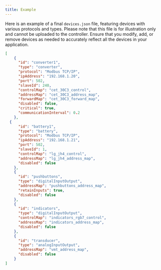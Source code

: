 ```yaml
---
title: Example
---
```


Here is an example of a final `devices.json` file, featuring devices with various protocols and types. Please note that this file is for illustration only and 
cannot be uploaded to the controller. Ensure that you modify, add, or remove devices as needed to accurately reflect all the devices in your application.

```json devices.json icon="code"
[
	{
	  "id": "converter1",
	  "type": "converter",
	  "protocol": "Modbus TCP/IP",
	  "ipAddress": "192.168.1.20",
	  "port": 502,
	  "slaveId": 240,
	  "controlMap": "cet_30C3_control",
	  "addressMap": "cet_30C3_address_map",
	  "forwardMap": "cet_30C3_forward_map",
	  "disabled": false,
	  "critical": true,
	  "communicationInterval": 0.2
	},
  {
	  "id": "battery1",
	  "type": "battery",
	  "protocol": "Modbus TCP/IP",
	  "ipAddress": "192.168.1.21",
	  "port": 502,
	  "slaveId": 1,
	  "controlMap": "lg_jh4_control",
	  "addressMap": "lg_jh4_address_map",
	  "disabled": false
	},
	{
	  "id": "pushbuttons",
	  "type": "digitalInputOutput",
	  "addressMap": "pushbuttons_address_map",
	  "retainInputs": true,
	  "disabled": false
	},
	{
	  "id": "indicators",
	  "type": "digitalInputOutput",
	  "controlMap": "indicators_rgb7_control",
	  "addressMap": "indicators_address_map",
	  "disabled": false
	},
	{
	  "id": "transducer",
	  "type": "analogInputOutput",
	  "addressMap": "vmt_address_map",
	  "disabled": false
	}
]
```
